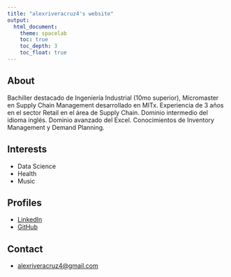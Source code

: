 ```yaml
---
title: "alexriveracruz4's website"
output:
  html_document:
    theme: spacelab
    toc: true
    toc_depth: 3
    toc_float: true
---
```


## About

Bachiller destacado de Ingeniería Industrial (10mo superior), Micromaster en Supply Chain Management desarrollado en MITx. Experiencia de 3 años en el sector Retail en el área de Supply Chain. Dominio intermedio del idioma inglés. Dominio avanzado del Excel. Conocimientos de Inventory Management y Demand Planning. 

## Interests

* Data Science
* Health
* Music


## Profiles 

* [LinkedIn](https://www.linkedin.com/in/alex-rivera-cruz-95a22592/)
* [GitHub](https://github.com/alexriveracruz4)

## Contact

* [alexriveracruz4@gmail.com](mailto:alexriveracruz4@gmail.com)